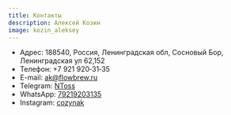 ```yaml
---
title: Контакты
description: Алексей Козин
image: kozin_aleksey
---
```



<SmallImageBlock image="kozin_aleksey" />

- Адрес: 188540, Россия, Ленинградская обл, Сосновый Бор, Ленинградская ул 62,152
- Телефон: +7&#160;921&#160;920&#x2011;31&#x2011;35
- E-mail: [ak@flowbrew.ru](mailto:ak@flowbrew.ru)
- Telegram: [NToss](https://tele.gg/NToss)
- WhatsApp: [79219203135](https://wa.me/79219203135)
- Instagram: [cozynak](https://www.instagram.com/cozynak/)
